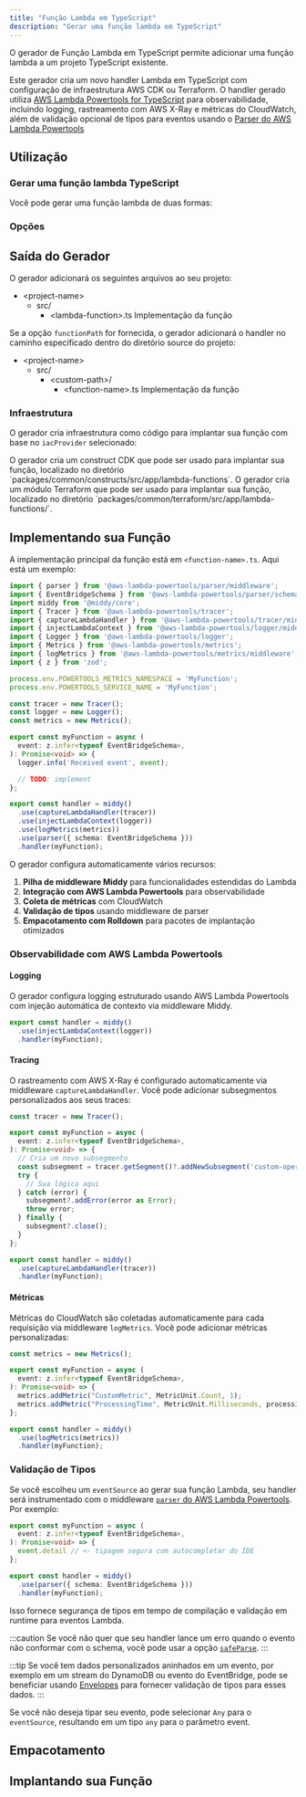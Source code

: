 ```yaml
---
title: "Função Lambda em TypeScript"
description: "Gerar uma função lambda em TypeScript"
---
```





O gerador de Função Lambda em TypeScript permite adicionar uma função lambda a um projeto TypeScript existente.

Este gerador cria um novo handler Lambda em TypeScript com configuração de infraestrutura AWS CDK ou Terraform. O handler gerado utiliza [AWS Lambda Powertools for TypeScript](https://docs.powertools.aws.dev/lambda/typescript/latest/) para observabilidade, incluindo logging, rastreamento com AWS X-Ray e métricas do CloudWatch, além de validação opcional de tipos para eventos usando o [Parser do AWS Lambda Powertools](https://docs.powertools.aws.dev/lambda/typescript/latest/utilities/parser/)

## Utilização

### Gerar uma função lambda TypeScript

Você pode gerar uma função lambda de duas formas:

<RunGenerator generator="ts#lambda-function" />

### Opções

<GeneratorParameters generator="ts#lambda-function" />

## Saída do Gerador

O gerador adicionará os seguintes arquivos ao seu projeto:

<FileTree>

- \<project-name>
  - src/
    - \<lambda-function>.ts Implementação da função

</FileTree>

Se a opção `functionPath` for fornecida, o gerador adicionará o handler no caminho especificado dentro do diretório source do projeto:

<FileTree>

- \<project-name>
  - src/
    - \<custom-path>/
      - \<function-name>.ts Implementação da função

</FileTree>

### Infraestrutura

<Snippet name="shared-constructs" />

O gerador cria infraestrutura como código para implantar sua função com base no `iacProvider` selecionado:

<Infrastructure>
<Fragment slot="cdk">
O gerador cria um construct CDK que pode ser usado para implantar sua função, localizado no diretório `packages/common/constructs/src/app/lambda-functions`.
</Fragment>
<Fragment slot="terraform">
O gerador cria um módulo Terraform que pode ser usado para implantar sua função, localizado no diretório `packages/common/terraform/src/app/lambda-functions/<function-name>`.
</Fragment>
</Infrastructure>

## Implementando sua Função

A implementação principal da função está em `<function-name>.ts`. Aqui está um exemplo:

```typescript
import { parser } from '@aws-lambda-powertools/parser/middleware';
import { EventBridgeSchema } from '@aws-lambda-powertools/parser/schemas';
import middy from '@middy/core';
import { Tracer } from '@aws-lambda-powertools/tracer';
import { captureLambdaHandler } from '@aws-lambda-powertools/tracer/middleware';
import { injectLambdaContext } from '@aws-lambda-powertools/logger/middleware';
import { Logger } from '@aws-lambda-powertools/logger';
import { Metrics } from '@aws-lambda-powertools/metrics';
import { logMetrics } from '@aws-lambda-powertools/metrics/middleware';
import { z } from 'zod';

process.env.POWERTOOLS_METRICS_NAMESPACE = 'MyFunction';
process.env.POWERTOOLS_SERVICE_NAME = 'MyFunction';

const tracer = new Tracer();
const logger = new Logger();
const metrics = new Metrics();

export const myFunction = async (
  event: z.infer<typeof EventBridgeSchema>,
): Promise<void> => {
  logger.info('Received event', event);

  // TODO: implement
};

export const handler = middy()
  .use(captureLambdaHandler(tracer))
  .use(injectLambdaContext(logger))
  .use(logMetrics(metrics))
  .use(parser({ schema: EventBridgeSchema }))
  .handler(myFunction);

```

O gerador configura automaticamente vários recursos:

1. **Pilha de middleware Middy** para funcionalidades estendidas do Lambda
2. **Integração com AWS Lambda Powertools** para observabilidade
3. **Coleta de métricas** com CloudWatch
4. **Validação de tipos** usando middleware de parser
5. **Empacotamento com Rolldown** para pacotes de implantação otimizados

### Observabilidade com AWS Lambda Powertools

#### Logging

O gerador configura logging estruturado usando AWS Lambda Powertools com injeção automática de contexto via middleware Middy.

```typescript
export const handler = middy()
  .use(injectLambdaContext(logger))
  .handler(myFunction);
```

#### Tracing

O rastreamento com AWS X-Ray é configurado automaticamente via middleware `captureLambdaHandler`. Você pode adicionar subsegmentos personalizados aos seus traces:

```typescript
const tracer = new Tracer();

export const myFunction = async (
  event: z.infer<typeof EventBridgeSchema>,
): Promise<void> => {
  // Cria um novo subsegmento
  const subsegment = tracer.getSegment()?.addNewSubsegment('custom-operation');
  try {
    // Sua lógica aqui
  } catch (error) {
    subsegment?.addError(error as Error);
    throw error;
  } finally {
    subsegment?.close();
  }
};

export const handler = middy()
  .use(captureLambdaHandler(tracer))
  .handler(myFunction);
```

#### Métricas

Métricas do CloudWatch são coletadas automaticamente para cada requisição via middleware `logMetrics`. Você pode adicionar métricas personalizadas:

```typescript
const metrics = new Metrics();

export const myFunction = async (
  event: z.infer<typeof EventBridgeSchema>,
): Promise<void> => {
  metrics.addMetric("CustomMetric", MetricUnit.Count, 1);
  metrics.addMetric("ProcessingTime", MetricUnit.Milliseconds, processingTime);
};

export const handler = middy()
  .use(logMetrics(metrics))
  .handler(myFunction);
```

### Validação de Tipos

Se você escolheu um `eventSource` ao gerar sua função Lambda, seu handler será instrumentado com o middleware [`parser` do AWS Lambda Powertools](https://docs.powertools.aws.dev/lambda/typescript/latest/utilities/parser/). Por exemplo:

```typescript {4}
export const myFunction = async (
  event: z.infer<typeof EventBridgeSchema>,
): Promise<void> => {
  event.detail // <- tipagem segura com autocompletar do IDE
};

export const handler = middy()
  .use(parser({ schema: EventBridgeSchema }))
  .handler(myFunction);
```

Isso fornece segurança de tipos em tempo de compilação e validação em runtime para eventos Lambda.

:::caution
Se você não quer que seu handler lance um erro quando o evento não conformar com o schema, você pode usar a opção [`safeParse`](https://docs.powertools.aws.dev/lambda/typescript/latest/utilities/parser/#safe-parsing).
:::

:::tip
Se você tem dados personalizados aninhados em um evento, por exemplo em um stream do DynamoDB ou evento do EventBridge, pode se beneficiar usando [Envelopes](https://docs.powertools.aws.dev/lambda/typescript/latest/utilities/parser/#envelopes) para fornecer validação de tipos para esses dados.
:::

Se você não deseja tipar seu evento, pode selecionar `Any` para o `eventSource`, resultando em um tipo `any` para o parâmetro event.

## Empacotamento

<Snippet name="ts-bundle" />

## Implantando sua Função

<Snippet name="lambda-function/deploying-your-function" parentHeading="Implantando sua Função" />